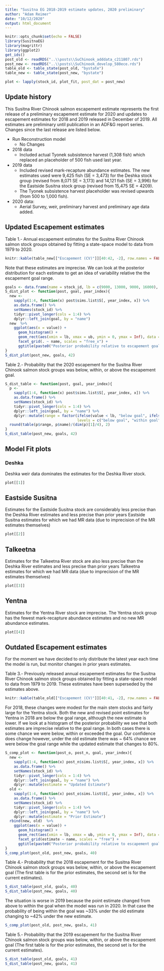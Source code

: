 ```yaml
---
title: "Susitna EG 2018-2019 estimate updates, 2020 preliminary"
author: "Adam Reimer"
date: "10/12/2020"
output: html_document
---
```


```r
knitr::opts_chunk$set(echo = FALSE)
library(SusitnaEG)
library(magrittr)
library(ggplot2)
get_ids()
post_old <- readRDS("..\\posts\\SuChinook_adddata_c211807.rds")
post_new <- readRDS("..\\posts\\SuChinook_develop_580ece.rds")
table_old <- table_state(post_old, "bystate")
table_new <- table_state(post_new, "bystate")

plot <- lapply(stock_id, plot_fit, post_dat = post_new)
```

## Update history
  
This Susitna River Chinook salmon escapement estimate represents the first release of a preliminary escapement estimate for 2020 and updates to escapement estimates for 2018 and 2019 released in December of 2019. All estimates are preliminary until publication in an ADF&G report series. Changes since the last release are listed below.
  
  * Run Reconstruction model
      + No Changes
  * 2018 data
      + Included actual Tyonek subsistence harvest (1,308 fish) which replaced an placeholder of 500 fish used last year. 
  * 2019 data
      + Included revised mark-recapture abundance estimates. The new estimates used were 9,425 fish (SE = 3,473) for the Deshka stock group (revised from 8,071 SE = 3,173) and 14,121 fish (SE = 3,996) for the Eastside Susitna stock group (revised from 15,475 SE = 4209). 
      + The Tyonek subsistence harvest placeholder was revised upwards (from 500 to 1,000 fish). 
  * 2020 data: 
      + Aerial Survey, weir, preliminary harvest and preliminary age data added.
  
## Updated Escapement estimates
Table 1.- Annual escapement estimates for the Susitna River Chinook salmon stock groups obtained by fitting a state-space model to data from 1979 to 2020.
```r
knitr::kable(table_new[["Escapement (CV)"]][40:42, -2], row.names = FALSE, align = "r", escape = FALSE)
```
  
Note that these estimates are imprecise. We can look at the posterior distribution for each estimate to get an idea of variability relative the the escapement goal range.
  
```r
goals <- data.frame(name = stock_id, lb = c(9000, 13000, 9000, 16000), ub = c(18000, 25000, 17500, 22000))
S_dist_plot <- function(post, goal, year_index){
  new <- 
    sapply(1:4, function(x) post$sims.list$S[, year_index, x]) %>% 
    as.data.frame() %>% 
    setNames(stock_id) %>%
    tidyr::pivot_longer(cols = 1:4) %>%
    dplyr::left_join(goal, by = "name")
  new  %>%
    ggplot(aes(x = value)) +
      geom_histogram() + 
      geom_rect(aes(xmin = lb, xmax = ub, ymin = 0, ymax = Inf), data = goal, alpha = .25, fill = "green", inherit.aes = FALSE) +
      facet_grid(. ~ name, scales = "free_x") +
      ggtitle(paste0("Posterior probability relative to escapement goals, ", year_id[year_index]))
}
S_dist_plot(post_new, goals, 42)
```
  
Table 2.- Probability that the 2020 escapement for the Susitna River Chinook salmon stock groups was below, within, or above the escapement goal.
```r
S_dist_table <- function(post, goal, year_index){
  p <- 
    sapply(1:4, function(x) post$sims.list$S[, year_index, x]) %>% 
    as.data.frame() %>% 
    setNames(stock_id) %>%
    tidyr::pivot_longer(cols = 1:4) %>%
    dplyr::left_join(goal, by = "name") %>% 
    dplyr::mutate(range = factor(ifelse(value < lb, "below goal", ifelse(value < ub, "within goal", "above goal")), 
                                 levels = c("below goal", "within goal", "above goal")))
  round(table(p$range, p$name)/(dim(p)[1]/4), 2)  
}
S_dist_table(post_new, goals, 42)
```
  
## Model Fit plots
### Deshka

Deshka weir data dominates the estimates for the Deshka River stock.
  
```r
plot[[1]]
```
  
## Eastside Susitna
  
Estimates for the Eastside Susitna stock are considerably less precise than the Deshka River estimates and less precise than prior years Eastside Susitna estimates for which we had MR data (due to imprecision of the MR estimates themselves)  
  
```r
plot[[2]]
```
  
## Talkeetna
  
Estimates for the Talkeetna River stock are also less precise than the Deshka River estimates and less precise than prior years Talkeetna estimates for which we had MR data (due to imprecision of the MR estimates themselves)   
  
```r
plot[[3]]
```
  
## Yentna
  
Estimates for the Yentna River stock are imprecise. The Yentna stock group has the fewest mark-recapture abundance estimates and no new MR abundance estimates.  
  
```r
plot[[4]]
```
  
## Outdated Escapement estimates
For the moment we have decided to only distribute the latest year each time the model is run, but monitor changes in prior years estimates.
  
Table 3.- Previously released annual escapement estimates for the Susitna River Chinook salmon stock groups obtained by fitting a state-space model to data from 1979 to 2019. These estimates have been superseded by the estimates above.
```r
knitr::kable(table_old[["Escapement (CV)"]][40:41, -2], row.names = FALSE, align = "r", escape = FALSE)
```
  
For 2018, these changes were modest for the main stem stocks and fairly large for the Yentna stock. Both the new and revised point estimates for Yentna in 2018 are below the goal range, although the new estimate is lower. If we look at a histogram of the posterior probability we see that both estimates are imprecise relative to the goal range. In both cases there is some chance we were below, within or exceeded the goal. Our confidence does change however, under the old estimate there was ~ 64% chance we were below the goal range while the updated estimate that changes to 80%. 
```r
S_comp_plot <- function(post_o, post_n, goal, year_index){
  new <- 
    sapply(1:4, function(x) post_n$sims.list$S[, year_index, x]) %>% 
    as.data.frame() %>% 
    setNames(stock_id) %>%
    tidyr::pivot_longer(cols = 1:4) %>%
    dplyr::left_join(goal, by = "name") %>% 
    dplyr::mutate(estimate = "Updated Estimate")
  old <- 
    sapply(1:4, function(x) post_o$sims.list$S[, year_index, x]) %>% 
    as.data.frame() %>% 
    setNames(stock_id) %>%
    tidyr::pivot_longer(cols = 1:4) %>%
    dplyr::left_join(goal, by = "name") %>% 
    dplyr::mutate(estimate = "Prior Estimate")
  rbind(new, old)  %>%
    ggplot(aes(x = value)) +
      geom_histogram() + 
      geom_rect(aes(xmin = lb, xmax = ub, ymin = 0, ymax = Inf), data = goal, alpha = .25, fill = "green", inherit.aes = FALSE) +
      facet_grid(estimate ~ name, scales = "free") +
      ggtitle(paste0("Posterior probability relative to escapement goals, ", year_id[year_index]))
}
S_comp_plot(post_old, post_new, goals, 40)
```
  
Table 4.- Probability that the 2018 escapement for the Susitna River Chinook salmon stock groups was below, within, or above the escapement goal (The first table is for the prior estimates, the second set is for the current estimates).
```r
S_dist_table(post_old, goals, 40)
S_dist_table(post_new, goals, 40)
```
  
The situation is worse in 2019 because the point estimate changed from above to within the goal when the model was run in 2020. In that case the probability of being within the goal was ~33% under the old estimate changing to ~42% under the new estimate.
```r
S_comp_plot(post_old, post_new, goals, 41)
```
Table 5.- Probability that the 2019 escapement for the Susitna River Chinook salmon stock groups was below, within, or above the escapement goal (The first table is for the prior estimates, the second set is for the current estimates).
```r
S_dist_table(post_old, goals, 41)
S_dist_table(post_new, goals, 41)
```